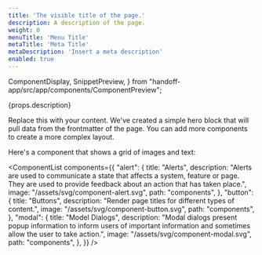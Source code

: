 ```yaml
---
title: 'The visible title of the page.'
description: A description of the page.
weight: 0
menuTitle: 'Menu Title'
metaTitle: 'Meta Title'
metaDescription: 'Insert a meta description'
enabled: true
---
```


  ComponentDisplay,
  SnippetPreview,
} from "handoff-app/src/app/components/ComponentPreview";


<Hero title={props.title} image="">
  <p>{props.description}</p>
</Hero>

Replace this with your content. We've created a simple hero block that will
pull data from the frontmatter of the page. You can add more components to
create a more complex layout.

Here's a component that shows a grid of images and text:


<ComponentList
  components={{
    "alert": {
      title: "Alerts",
      description: "Alerts are used to communicate a state that affects a system, feature or page. They are used to provide feedback about an action that has taken place.",
      image: "/assets/svg/component-alert.svg",
      path: "components",
    },
    "button": {
      title: "Buttons",
      description: "Render page titles for different types of content.",
      image: "/assets/svg/component-button.svg",
      path: "components",
    },
    "modal": {
      title: "Model Dialogs",
      description: "Modal dialogs present popup information to inform users of important information and sometimes allow the user to take action.",
      image: "/assets/svg/component-modal.svg",
      path: "components",
    },
  }}
/>
